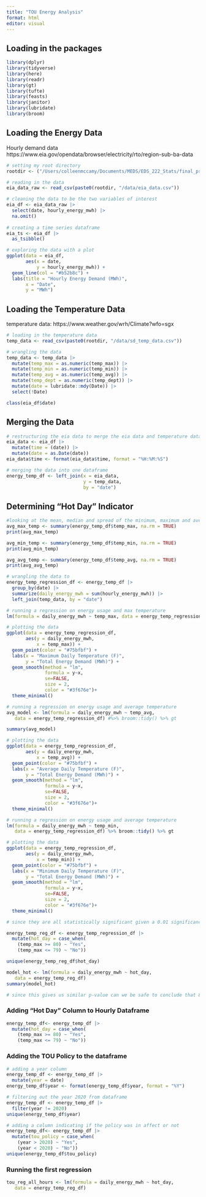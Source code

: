 ```yaml
---
title: "TOU Energy Analysis"
format: html
editor: visual
---
```


## Loading in the packages

```r

library(dplyr)
library(tidyverse)
library(here)
library(readr)
library(gt)
library(tufte)
library(feasts)
library(janitor)
library(lubridate)
library(broom)

```

## Loading the Energy Data

Hourly demand data https://www.eia.gov/opendata/browser/electricity/rto/region-sub-ba-data

```r

# setting my root directory
rootdir <- ("/Users/colleenmccamy/Documents/MEDS/EDS_222_Stats/final_project")

# reading in the data
eia_data_raw <- read_csv(paste0(rootdir, "/data/eia_data.csv"))

# cleaning the data to be the two variables of interest
eia_df <- eia_data_raw |> 
  select(date, hourly_energy_mwh) |> 
  na.omit()
  
# creating a time series dataframe
eia_ts <- eia_df |> 
  as_tsibble()

# exploring the data with a plot
ggplot(data = eia_df,
       aes(x = date, 
           y = hourly_energy_mwh)) +
  geom_line(col = "#b52b8c") +
  labs(title = "Hourly Energy Demand (MWh)",
       x = "Date",
       y = "MWh")

```

## Loading the Temperature Data

temperature data: https://www.weather.gov/wrh/Climate?wfo=sgx

```r

# loading in the temperature data
temp_data <- read_csv(paste0(rootdir, "/data/sd_temp_data.csv"))

# wrangling the data
temp_data <- temp_data |> 
  mutate(temp_max = as.numeric(temp_max)) |> 
  mutate(temp_min = as.numeric(temp_min)) |> 
  mutate(temp_avg = as.numeric(temp_avg)) |> 
  mutate(temp_dept = as.numeric(temp_dept)) |> 
  mutate(date = lubridate::mdy(Date)) |> 
  select(!Date)

class(eia_df$date)


```

## Merging the Data

```r
# restructuring the eia data to merge the eia data and temperature data by date
eia_data <- eia_df |> 
  mutate(time = (date)) |> 
  mutate(date = as.Date(date))
eia_data$time <- format(eia_data$time, format = "%H:%M:%S")

# merging the data into one dataframe
energy_temp_df <- left_join(x = eia_data,
                            y = temp_data,
                            by = "date")

```

## Determining "Hot Day" Indicator

```r

#looking at the mean, median and spread of the minimum, maximum and average temperatures
avg_max_temp <- summary(energy_temp_df$temp_max, na.rm = TRUE)
print(avg_max_temp)

avg_min_temp <- summary(energy_temp_df$temp_min, na.rm = TRUE)
print(avg_min_temp)

avg_avg_temp <- summary(energy_temp_df$temp_avg, na.rm = TRUE)
print(avg_avg_temp)

# wrangling the data to 
energy_temp_regression_df <- energy_temp_df |> 
  group_by(date) |> 
  summarize(daily_energy_mwh = sum(hourly_energy_mwh)) |> 
  left_join(temp_data, by = "date")

# running a regression on energy usage and max temperature
lm(formula = daily_energy_mwh ~ temp_max, data = energy_temp_regression_df) %>% broom::tidy() %>% gt

# plotting the data
ggplot(data = energy_temp_regression_df, 
       aes(y = daily_energy_mwh,
           x = temp_max)) + 
  geom_point(color = "#75bfbf") +
  labs(x = "Maximum Daily Temperature (F)", 
       y = "Total Energy Demand (MWh)") +
  geom_smooth(method = "lm", 
              formula = y~x, 
              se=FALSE, 
              size = 2, 
              color = "#3f676e")+
  theme_minimal()

# running a regression on energy usage and average temperature
avg_model <- lm(formula = daily_energy_mwh ~ temp_avg, 
   data = energy_temp_regression_df) #%>% broom::tidy() %>% gt

summary(avg_model)

# plotting the data
ggplot(data = energy_temp_regression_df, 
       aes(y = daily_energy_mwh,
           x = temp_avg)) + 
  geom_point(color = "#75bfbf") +
  labs(x = "Average Daily Temperature (F)", 
       y = "Total Energy Demand (MWh)") +
  geom_smooth(method = "lm", 
              formula = y~x, 
              se=FALSE, 
              size = 2, 
              color = "#3f676e")+
  theme_minimal()

# running a regression on energy usage and average temperature
lm(formula = daily_energy_mwh ~ temp_min, 
   data = energy_temp_regression_df) %>% broom::tidy() %>% gt

# plotting the data
ggplot(data = energy_temp_regression_df, 
       aes(y = daily_energy_mwh,
           x = temp_min)) + 
  geom_point(color = "#75bfbf") +
  labs(x = "Minimum Daily Temperature (F)", 
       y = "Total Energy Demand (MWh)") +
  geom_smooth(method = "lm", 
              formula = y~x, 
              se=FALSE, 
              size = 2, 
              color = "#3f676e")+
  theme_minimal()

# since they are all statistically significant given a 0.01 significance level, we can use maximum temperatures to be the variable for a "hot day"

energy_temp_reg_df <- energy_temp_regression_df |> 
  mutate(hot_day = case_when(
    (temp_max >= 80) ~ "Yes",
    (temp_max <= 79) ~ "No"))

unique(energy_temp_reg_df$hot_day)

model_hot <- lm(formula = daily_energy_mwh ~ hot_day, 
   data = energy_temp_reg_df)
summary(model_hot)

# since this gives us similar p-value can we be safe to conclude that 80 degrees and up can be considered a "hot day"?

```

### Adding "Hot Day" Column to Hourly Dataframe

```r

energy_temp_df<- energy_temp_df |> 
  mutate(hot_day = case_when(
    (temp_max >= 80) ~ "Yes",
    (temp_max <= 79) ~ "No"))

```

### Adding the TOU Policy to the dataframe

```r
# adding a year column
energy_temp_df <- energy_temp_df |> 
  mutate(year = date)
energy_temp_df$year <- format(energy_temp_df$year, format = "%Y")

# filtering out the year 2020 from dataframe
energy_temp_df <- energy_temp_df |> 
  filter(year != 2020)
unique(energy_temp_df$year)

# adding a column indicating if the policy was in affect or not
energy_temp_df<- energy_temp_df |> 
  mutate(tou_policy = case_when(
    (year > 2020) ~ "Yes",
    (year < 2020) ~ "No"))
unique(energy_temp_df$tou_policy)


```

### Running the first regression

```r

tou_reg_all_hours <- lm(formula = daily_energy_mwh ~ hot_day, 
   data = energy_temp_reg_df)

```
